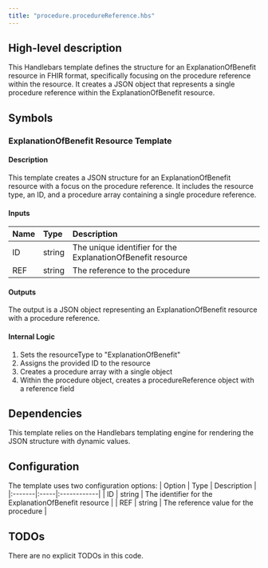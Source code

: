 ```yaml
---
title: "procedure.procedureReference.hbs"
---
```


## High-level description
This Handlebars template defines the structure for an ExplanationOfBenefit resource in FHIR format, specifically focusing on the procedure reference within the resource. It creates a JSON object that represents a single procedure reference within the ExplanationOfBenefit resource.

## Symbols

### ExplanationOfBenefit Resource Template
#### Description
This template creates a JSON structure for an ExplanationOfBenefit resource with a focus on the procedure reference. It includes the resource type, an ID, and a procedure array containing a single procedure reference.

#### Inputs
| Name | Type | Description |
|:-----|:-----|:------------|
| ID   | string | The unique identifier for the ExplanationOfBenefit resource |
| REF  | string | The reference to the procedure |

#### Outputs
The output is a JSON object representing an ExplanationOfBenefit resource with a procedure reference.

#### Internal Logic
1. Sets the resourceType to "ExplanationOfBenefit"
2. Assigns the provided ID to the resource
3. Creates a procedure array with a single object
4. Within the procedure object, creates a procedureReference object with a reference field

## Dependencies
This template relies on the Handlebars templating engine for rendering the JSON structure with dynamic values.

## Configuration
The template uses two configuration options:
| Option | Type | Description |
|:-------|:-----|:------------|
| ID     | string | The identifier for the ExplanationOfBenefit resource |
| REF    | string | The reference value for the procedure |

## TODOs
There are no explicit TODOs in this code.
